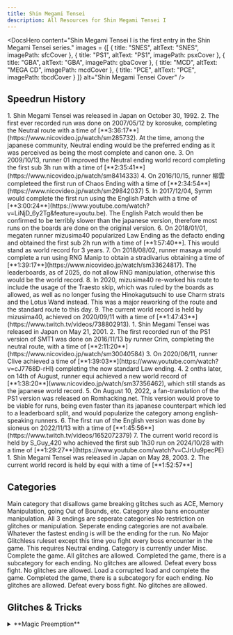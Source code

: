 ```yaml
---
title: Shin Megami Tensei
description: All Resources for Shin Megami Tensei I
---
```



<DocsHero 
    content="Shin Megami Tensei I is the first entry in the Shin Megami Tensei series."
    images = {[
        {
            title: "SNES",
            altText: "SNES",
            imagePath: sfcCover
        },
        {
            title: "PS1",
            altText: "PS1",
            imagePath: psxCover
        },
        {
            title: "GBA",
            altText: "GBA",
            imagePath: gbaCover
        },
        {
            title: "MCD",
            altText: "MEGA CD",
            imagePath: mcdCover
        },
        {
            title: "PCE",
            altText: "PCE",
            imagePath: tbcdCover
        }
    ]}
    alt="Shin Megami Tensei Cover"
/>

<LinkCard title="Leaderboards" href="https://www.speedrun.com/smt1" description="See all the submitted runs on Speedrun.com"/>

## Speedrun History

<Tabs syncKey="SMT1">
    <TabItem label="SNES">
        <Steps>
            1. Shin Megami Tensei was released in Japan on October 30, 1992.
            2. The first ever recorded run was done on 2007/05/12 by korosuke, completing the Neutral route with a time of [**3:36:17**](https://www.nicovideo.jp/watch/sm285732). At the time, among the japanese community, Neutral ending would be the preferred ending as it was perceived as being the most complete and canon one.
            3. On 2009/10/13, runner 01 improved the Neutral ending world record completing the first sub 3h run with a time of [**2:35:41**](https://www.nicovideo.jp/watch/sm8414333)
            4. On 2016/10/15, runner 柳雲 completeed the first run of Chaos Ending with a time of [**2:34:54**](https://www.nicovideo.jp/watch/sm29842037)
            5. In 2017/12/04, Symm would complete the first run using the English Patch with a time of [**3:00:24**](https://www.youtube.com/watch?v=LiNjD_6y2Tg&feature=youtu.be). The English Patch would then be confirmed to be terribly slower than the japanese version, therefore most runs on the boards are done on the original version.
            6. On 2018/01/01, megaten runner mizusima40 popularized Law Ending as the defacto ending and obtained the first sub 2h run with a time of [**1:57:40**]. This would stand as world record for 3 years.
            7. On 2018/08/02, runner masaya would complete a run using RNG Manip to obtain a stradivarius obtaining a time of [**1:39:17**](https://www.nicovideo.jp/watch/sm33624817). The leaderboards, as of 2025, do not allow RNG manipulation, otherwise this would be the world record.
            8. In 2020, mizusima40 re-worked his route to include the usage of the Traesto skip, which was ruled by the boards as allowed, as well as no longer fusing the Hinokagutsuchi to use Charm strats and the Lotus Wand instead. This was a major reworking of the route and the standard route to this day.
            9. The current world record is held by mizusima40, achieved on 2020/09/11 with a time of [**1:47:43**](https://www.twitch.tv/videos/738802913).
        </Steps>
    </TabItem>
    <TabItem label="PS1">
        <Steps>
        1. Shin Megami Tensei was released in Japan on May 21, 2001.
        2. The first recorded run of the PS1 version of SMT1 was done on 2016/11/13 by runner Crim, completing the neutral route, with a time of [**2:11:20**](https://www.nicovideo.jp/watch/sm30040584)
        3. On 2020/06/11, runner Clive achieved a time of [**1:39:03**](https://www.youtube.com/watch?v=cJ7768D-rHI) completing the now standard Law ending.
        4. 2 onths later, on 14th of August, runner equi achieved a new world record of [**1:38:20**](www.nicovideo.jp/watch/sm37356462), which still stands as the japanese world record.
        5. On August 10, 2022, a fan-translation of the PS1 version was released on Romhacking.net. This version would prove to be viable for runs, being even faster than its japanese counterpart which led to a leaderboard split, and would popularize the category among english-speaking runners.
        6. The first run of the English version was done by sioneus on 2022/11/13 with a time of [**1:45:56**](https://www.twitch.tv/videos/1652072379)
        7. The current world record is held by S_Guy_420 who achieved the first sub 1h30 run on 2024/10/28 with a time of [**1:29:27**](https://www.youtube.com/watch?v=CJrUu9pecPE)
        </Steps>
    </TabItem>
    <TabItem label="GBA">
        <Steps>
        1. Shin Megami Tensei was released in Japan on May 28, 2003.
        2. The current world record is held by equi with a time of [**1:52:57**]
        </Steps>
    </TabItem>
</Tabs>


## Categories

<Tabs syncKey="SMT1">
    <TabItem label="SNES">
        <CardGrid>
            <Card title="No Major Glitches">Main category that disallows game breaking glitches such as ACE, Memory Manipulation, going Out of Bounds, etc. Category also bans encounter manipulation. All 3 endings are seperate categories</Card>
            <Card title="Any%">No restriction on glitches or manipulation. Seperate ending categories are not avaibale. Whatever the fastest ending is will be the ending for the run.</Card>
            <Card title="All Bosses">No Major Glitchless ruleset except this time you fight every boss encounter in the game. This requires Neutral ending. Category is currently under Misc.</Card>
        </CardGrid>
    </TabItem>
    <TabItem label="PS1">
        <CardGrid>
            <Card title="Any%">Complete the game. All glitches are allowed.</Card>
            <Card title="Glitchless">Completed the game, there is a subcategory for each ending. No glitches are allowed.</Card>
            <Card title="All Bosses">Defeat every boss fight. No glitches are allowed.</Card>
        </CardGrid>
    </TabItem>
    <TabItem label="GBA">
        <CardGrid>
            <Card title="Corrupted Load">Load a corrupted load and complete the game.</Card>
            <Card title="Glitchless">Completed the game, there is a subcategory for each ending. No glitches are allowed.</Card>
            <Card title="All Bosses">Defeat every boss fight. No glitches are allowed.</Card>
        </CardGrid>
    </TabItem>
</Tabs>

## Glitches & Tricks

<Tabs syncKey="SMT1">
    <TabItem label="SNES">
        <details>
        <summary>**Magic Preemption**</summary>

        Due to a bug in the code, magic will always be the first thing that happens in a turn over anything else regardless of speed values. This is triggered by making sure Magic is the last action you select that isnt attack or defend.
        You can disable this by opening and closing the item menu with the last party member. This is very useful in making sure spells like zio/bufu are the first to come out versus enemies with powerful non-magic attacks. 
        </details>

        <details>
        <summary>**Traesto Sequence Breaking**</summary>

        When leaving the Ginza Underpass (Going to Ikebukuro) if you re-enter before the Yami event triggers, you can cast Traesto which will teleport you out and allow you to bypass the event trigger entirely.  
        </details>

        <details>
        <summary>**Sell Glitch**</summary>

        Hold the B button when entering the sell menu. Press A while still holding B and you will behind selling an Attack Knife (Even if you don't have one).
        You can do this as many times as you want. This also works in the buy menu and depending on the shop, you will be able to purchase a wide variety of items.
        </details>
    </TabItem>
    <TabItem label="PS1">
        <details>
        <summary>**Equiment Glitch**</summary>
        By pressing a direction and confirm on the same frame in the equip menu, you can equip items in the wong equipment slot. Some variations of this will crash the game so be careful. 
        One speedrunning application of this is equiping a sword as your bullets to create a powerful gun weapon. However, the most broken thing you can do with this glitch is equiping bullets to your boot slot. 
        If the bullets have Ignore compatiblity (Nerve Bullets, Charm Bullets, etc) you will avoid all incoming damaging making you indestructable. You are still able to take instant kill attacks and energy drain attacks though
        </details>

        <details>
        <summary>**Shop Glitch**</summary>
        This is performed the same way as the equipment glitch. As long as you have the money for the item initially: Select 01x of the item then time confirm and down o nthe same frame. The game want you to buy 0 of the item.
        Make sure you say yes to equip it immidately however the item is lost. This is essentially an infinite money glitch.
        </details>
    </TabItem>
</Tabs>

## Notes
- [SFC Any% Notes](https://docs.google.com/document/d/1okJDob0Y8oxvGBN-h_pZFzsghVxcKXBdwnRLbG2kTqI/edit?usp=sharing) by Symm
- [SFC Any% Video Guide](https://youtu.be/pwNJS4_cOj8) by sioneus
- [SFC NMG Law Ending](https://sioneus.me/notes/smt1-law-sfc) by sioneus
- [SFC NMG Chaos Ending](https://drive.google.com/file/d/1xaYVgcIIuaIsuSBGfqF9vZReU55w5Cql/view?usp=sharing) by sioneus
- [SFC NMG Neutral Ending](https://drive.google.com/file/d/1x8SZWog_do8EgtLreqLkyy2JAXdZ8dYl/view?usp=sharing) by sioneus
- [SFC All Bosses](https://docs.google.com/document/d/12wXTYPmQzJWpXTDJKBBXfOOnOUafkcmKOIQOzQ0GCvQ/edit) by Xano

- [PSX Glitchless Law Ending](https://sioneus.me/notes/smt1-law-psx) by sioneus
- [PSX All Bosses](https://sioneus.me/notes/smt1-allbosses-psx) by sioneus
- [PSX Any%](https://sioneus.me/notes/smt1-any-psx) by sioneus
- [PSX Kill 'em all](https://sioneus.me/notes/smt1-alldemons-psx) by sioneus

- [GBA Glitchless Law Ending](https://sioneus.me/notes/smt1gbal) by sioneus
- [GBA All Visionary Items](https://sioneus.me/notes/smt1-all-visionary) by sioneus

## Resources
- [SFC Video of Speedrun Strats to Finish Runs](https://youtu.be/Z8SVv2uGYc0) by sioneus
- [SFC Negotiation Guide](https://youtu.be/mseohXDFDZg) by sioneus

- [Fusion calculator](https://ore-game.com/dds1/verify/unite-rule-2/)
- [Masaya's research lab](https://smtlab.web.fc2.com/index.html)

- [SFC atwiki](https://w.atwiki.jp/shinmegamitensei1/pages/290.html)
- [PS1 atwiki](https://w.atwiki.jp/shinmegamitensei1/pages/494.html)
- [GBA atwiki](https://w.atwiki.jp/shinmegamitensei1/pages/282.html)


## List of TAS VODS
- [Shin Megami Tensei (SFC) by masaya in 7:20](https://www.youtube.com/watch?v=PKyXJkBsJaw&feature=youtu.be)
